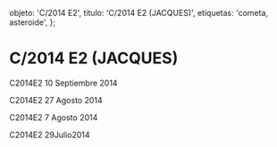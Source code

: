 
  objeto: 'C/2014 E2',
  titulo: 'C/2014 E2 (JACQUES)',
  etiquetas: 'cometa, asteroide',
};

# C/2014 E2 (JACQUES)

<Imagen
  src="objeto/c2014-e2_20140910_8_c2014e2_20140910_i88.jpg"
  fecha="20140910"
/>

<Imagen
  src="objeto/c2014-e2_20140910_7_c2014e2i_20140910_i881.jpg"
  fecha="20140910"
/>

C2014E2 10 Septiembre 2014

<Imagen
  src="objeto/c2014-e2_20140828_6_c2014e2_20140828_i88.jpg"
  fecha="20140828"
/>

<Imagen
  src="objeto/c2014-e2_20140827_5_c2014e2inv_20140828_i88.jpg"
  fecha="20140827"
/>

C2014E2 27 Agosto 2014

<Imagen
  src="objeto/c2014-e2_20140807_4_c2014e2_20140807_i88.jpg"
  fecha="20140807"
/>

<Imagen
  src="objeto/c2014-e2_20140807_3_c2014e2inv_20140807_i88.jpg"
  fecha="20140807"
/>

C2014E2 7 Agosto 2014

<Imagen
  src="objeto/c2014-e2_20140729_2_c2014e2_20140729_i882.jpg"
  fecha="20140729"
/>

<Imagen
  src="objeto/c2014-e2_20140729_1_c2014e2_20140729_i88inver2.jpg"
  fecha="20140729"
/>

C2014E2 29Julio2014
